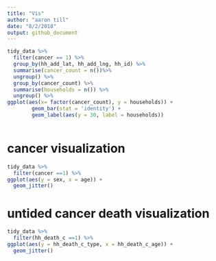 ```yaml
---
title: "Vis"
author: "aaron till"
date: "8/2/2018"
output: github_document
---
```

```r
tidy_data %>% 
  filter(cancer == 1) %>%
  group_by(hh_add_lat, hh_add_lng, hh_id) %>% 
  summarise(cancer_count = n())%>%
  ungroup() %>%
  group_by(cancer_count) %>%
  summarise(households = n()) %>%
  ungroup() %>%
ggplot(aes(x= factor(cancer_count), y = households)) +
        geom_bar(stat = 'identity') +
        geom_label(aes(y = 30, label = households))



```

# cancer visualization 

```r
tidy_data %>%
  filter(cancer ==1) %>%
ggplot(aes(y = sex, x = age)) +
  geom_jitter()


```


# untided cancer death visualization
```r

tidy_data %>%
  filter(hh_death_c ==1) %>%
ggplot(aes(y = hh_death_c_type, x = hh_death_c_age)) +
  geom_jitter()


```